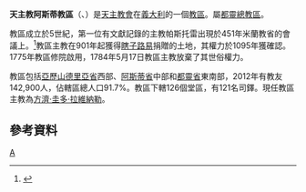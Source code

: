 {{Infobox diocese
|name =阿斯蒂
|jurisdiction = 教區
|latin = Dioecesis Astensis
|local = Diocesi di Asti
|border = catholic
|image =Roman Catholic Diocese of Asti in Italy.svg
|image_size = 
|image_alt = 
|caption = 教區範圍
|image2 =IL DUOMO . Asti.jpg
|caption2 =聖母升天主教座堂
|location = [[義大利|義大利]]
|rite = [[羅馬禮|羅馬禮]]
|territory = [[阿斯蒂省|阿斯蒂省]]、<br>[[亞歷山德里亞省|亞歷山德里亞省]]和[[都靈省|都靈省]]
|population =142,900
|patron = [[聖塞康多|聖塞康多]]
|province =都靈
|established = 5世紀
|cathedral = [[聖母升天主教座堂_(阿斯蒂)|聖母升天主教座堂]]
|co-cathedral = 
|leadership = 主教 
|website =[http://www.webdiocesi.chiesacattolica.it/cci_new/s2magazine/index1.jsp?idPagina=1833 官方網頁]
|pope = 
|patriarch= 
|metropolitan =
|ordinary = 方濟·圭多·拉維納勒
|coadjutor archbishop = 
|coadjutor bishop = 
|auxiliary = 
|emeritus = }}

'''天主教阿斯蒂教區'''（{{lang-la|Dioecesis Astensis}}、{{lang-it|Diocesi di Asti}}）是[[天主教會|天主教會]]在[[義大利|義大利]]的一個[[教區|教區]]。屬[[天主教都靈總教區|都靈總教區]]。

教區成立於5世紀，第一位有文獻記錄的主教帕斯托雷出現於451年米蘭教省的會議上。<ref>{{Cite web |url=http://www.webdiocesi.chiesacattolica.it/pls/cci_dioc_new/consultazione.mostra_pagina?id_pagina=4956 |title=NOTIZIE STORICHE |access-date=2014-11-01 |archive-date=2012-08-22 |archive-url=https://web.archive.org/web/20120822173555/http://www.webdiocesi.chiesacattolica.it/pls/cci_dioc_new/consultazione.mostra_pagina?id_pagina=4956 |dead-url=no }}</ref>教區主教在901年起獲得[[瞎子路易|瞎子路易]]捐贈的土地，其權力於1095年獲確認。1775年教區修院啟用，1784年5月17日教區主教放棄了其世俗權力。

教區包括[[亞歷山德里亞省|亞歷山德里亞省]]西部、[[阿斯蒂省|阿斯蒂省]]中部和[[都靈省|都靈省]]東南部，2012年有教友142,900人，佔轄區總人口91.7%。教區下轄126個堂區，有121名司鐸。現任教區主教為[[方濟·圭多·拉維納勒|方濟·圭多·拉維納勒]]。
==參考資料==
{{reflist}}
[[Category:義大利天主教教區|A]]
{{意大利天主教教區}}